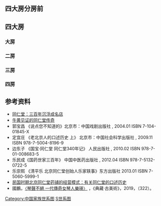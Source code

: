 == 四大房分房前 ==
<center>
{{chart/start|style=font: 85% sans-serif;}}
{{chart|border=0 | | | | | | | | | | | | | | | | | | | | | | | | | |:| ad |ad=过继 }}
{{chart| | | | | | | | | | | | | | | | | | | | | Lc |Lc='''[[乐良才|乐良才]]'''}}
{{chart| | | | | | | | | | | | | | | | | | | | | |!}}
{{chart| | | | | | | | | | | | | | | | | | | | | Ts |Ts='''[[乐廷松|乐廷松]]'''}}
{{chart| | | | | | | | | | | | | | | | | | | | | |!}}
{{chart| | | | | | | | | | | | | | | | | | | | | Hy |Hy='''[[乐怀育|乐怀育]]'''}}
{{chart| | | | | | | | | | | | | | | | | | | | | |!}}
{{chart| | | | | | | | | | | | | | | | | | | | | Xy |Xy='''[[乐显扬|乐显扬]]'''}}
{{chart| | | | | | | |,|-|-|-|-|-|-|-|-|-|-|-|-|-|+|-|-|-|-|-|-|-|-|-|-|-|-|-|-|-|v|-|-|-|.| }}
{{chart| | | | | | | Fx | | | | | | | | | | | | Fy | | | | | | | | | | | | | | Fm | | Fq |Fx=乐凤翔|Fy=乐凤仪|Fm='''[[乐凤鸣|乐凤鸣]]'''|Fq=乐凤岐}}
{{chart| | | | | | | |!| | | | | | | | | | | | | |!| | | | | | | | | | | |,|-|-|-|(}}
{{chart| | | | | | | Hs | | | | | | | | | | | | Zs | | | | | | | | | | Sh | | Li | Hs=乐好善|Zs=乐至善|Sh=[[乐书_(清朝)|乐书]]|Li='''[[乐礼|乐礼]]'''}}
{{chart| |,|-|-|-|v|-|^|-|v|-|-|-|.| | | | | | | |)|-|-|-|.| | | | | | | | | | | |)|-|-|-|.}}
{{chart| Yy | | Yh | | Yz | | Yq | | | | | | Yl | | Yx | | | | | | | | | | Iz | | Ih |Yy=乐毓英|Yh=乐毓华|Yz=乐毓芝|Yq=乐毓麒|Yl=乐毓麟|Yx=乐毓秀|Iz='''[[乐以正|乐以正]]'''|Ih=[[乐以中|乐以中]]}}
{{chart| | | | | | | | | |,|-|-|-|(| | | |,|-|-|-|+|-|-|-|.| | | | | | | | | | | |!}}
{{chart| | | | | | | | | Zj | | Kj | | Ql | | Xi | | Ys | | | | | | | | | | Yx |Zj=乐振基|Kj=乐开基|Ql=乐起龙|Xi=乐咸|Ys=乐韶|Yx='''[[乐兴|乐兴]]'''}}
{{chart| | | | | |,|-|-|-|(| | | |,|-|-|-|(| | | |,|-|-|-|+|-|-|-|.| | | |,|-|-|-|(}}
{{chart| | | | | Ch | | Ju | | Yn | | Ya | | Yo | | Sn | | Pn | | Bx | | Bl |Ch=乐纯|Ju=乐均|Yn=乐颐年|Ya=乐延年|Yo=乐有年|Sn=乐嵩年|Pn=乐彭年|Bx=[[乐百祥|乐百祥]]|Bl='''[[乐百龄|乐百龄]]'''}}
{{chart| | | | | |!| | | | | | | | | | | | | | | | | | | |!|F|~|~|t|~|~|~|~|~|~|J|!}}
{{chart| | | | | Sh | | | | | | | | | | | | | | Xu |v| Pq | | Dy | | | | | | Ma |Sh=乐淑||Pq='''[[乐平泉|乐平泉]]'''|Dy=乐定元|Ma=乐茂|Xu=[[许叶芬_(同仁堂)|许叶芬]]}}
{{chart| | | | | | | | | | | | | | | | | |,|-|-|-|v|-|^|-|v|-|-|-|.}}
{{chart| | | | | | | | | | | | | | | | | Mf | | Zf | | Sf | | Jf |Mf=[[乐孟繁|乐孟繁]]<br>'''大房'''|Zf=[[乐仲繁|乐仲繁]]<br>'''二房'''|Sf=[[乐叔繁|乐叔繁]]<br>'''三房'''|Jf=[[乐季繁|乐季繁]]<br>'''四房'''}}
{{chart/end}}
</center>

== 四大房 ==
=== 大房 ===
<center>
{{chart/start|style=font: 85% sans-serif;width:intrinsic;width:-moz-max-content;width:-webkit-max-content;width:max-content;}}
{{chart| | | | | | | | | | | | | | | | | | | | | | | | | | | | | | | | | | | | | | | | | | | | | | | | | | | | | | | | | Mf |Mf=乐孟繁 }}
{{chart| | | | | | | | | | | | | | | | | | | | | | | | | | | | | | | | | | | | | | | | | |,|-|-|-|-|-|-|-|-|-|-|-|-|-|-|-|^|-|-|-|-|-|-|-|-|-|-|-|-|-|-|-|-|-|-|-|-|-|-|-|-|-|-|-|-|-|-|-|-|-|-|-|-|-|-|-|-|-|-|-|-|-|-|-|-|-|-|-|-|-|-|-|-|-|-|-|-|-|-|-|-|-|-|-|.}}
{{chart| | | | | | | | | | | | | | | | | | | | | | | | | | | | | | | | | | | | | | | | | Dh | | | | | | | | | | | | | | | | | | | | | | | | | | | | | | | | | | | | | | | | | | | | | | | | | | | | | | | | | | | | | | | | | | | | | | | | | | | | | | | | | | Dz |Dh=乐达亨<br>'''行大'''|Dz=乐达庄<br>'''行六'''}}
{{chart| | | | | | | | | | | | | | | | | | | | | |,|-|-|-|-|-|-|-|-|-|-|-|-|-|-|-|-|-|-|-|^|-|-|-|-|-|-|-|-|-|-|-|v|-|-|-|-|-|-|-|-|-|-|-|-|-|-|-|-|-|-|-|-|-|-|-|v|-|-|-|-|-|-|-|-|-|-|-|-|-|-|-|-|-|-|-|-|-|-|-|.| | | | | | | | | | | |,|-|-|-|v|-|-|-|v|-|-|-|+|-|-|-|v|-|-|-|v|-|-|-|.| }}
{{chart| | | | | | | | | | | | | | | | | | | | | Ys | | | | | | | | | | | | | | | | | | | | | | | | | | | | | | Xy | | | | | | | | | | | | | | | | | | | | | | Dz | | | | | | | | | | | | | | | | | | | | | | Yq | | | | | | | | | | Ku | | Hz | | Fu | | Ra | | Zy | | Zx | | Ps |Ys=[[乐佑申|乐佑申]]<br>'''行大'''|Xy=乐西园<br>'''行二'''|Dz=[[乐笃周|乐笃周]]<br>'''行五'''|Yq=乐益卿<br>'''行六'''|Ku=乐夔<br>'''行九'''|Hz=乐洪滋<br>'''行十六'''|Fu=乐孚<br>'''行十八'''|Ra=乐让<br>'''行二十'''|Zy=♀乐钟瑗|Zx=♀乐钟瑄|Ps=♀乐蒲生}}
{{chart| |,|-|-|-|-|-|-|-|v|-|-|-|v|-|-|-|v|-|-|-|+|-|-|-|v|-|-|-|v|-|-|-|v|-|-|-|v|-|-|-|.| | | |,|-|-|-|v|-|-|-|+|-|-|-|v|-|-|-|.| | | |,|-|-|-|v|-|-|-|v|-|-|-|+|-|-|-|v|-|-|-|v|-|-|-|.| | | |,|-|-|-|v|-|-|-|+|-|-|-|v|-|-|-|.| | | |!}}
{{chart| Jh | | | | | | Xg | | Bb | | Xh | | Mc | | Jm | | Mq | | Jz | | Ju | | Nk | | Hs | | Bg | | Yg | | Bx | | Yl | | To | | Ze | | As | | Js | | Xs | | Rs | | Ls | | Sq | | Ji | | Lv | | Sg | | Is | | Qc |Jh=♀乐靖华|Xg=乐霞格|Bb=乐贝贝|Xh=乐效翚|Mc=乐民成|Jm=♀乐静敏|Mq=♀乐美琪|Jz=♀乐静真|Ju=♀乐静珠|Nk=♀乐乃康|Hs=♀乐华生|Bg=乐宝格|Yg=乐钰格|Bx=乐伯勋|Yl=♀乐伊莉|To=乐铜|Ze=乐铮|As=♀乐艾生|Js=♀乐静生|Xs=♀乐想生|Rs=♀乐容生|Ls=♀乐林生|Sq=乐曙青|Ji=乐键|Lv=乐铝|Sg=乐曙光|Is=♀乐锦生|Qc=乐启长}}
{{chart| |,|-|-|-|-|-|-|-|(| | | |,|-|-|-|(| | | |!| | | | | | | | | | | | | | | | | | | | | | | | | | | | | | | |!}}
{{chart| Ey | | | | | | Gy | | Ch | | Qi | | Li | | | | | | | | | | | | | | | | | | | | | | | | | | | | | | Ya |Ey=乐世平|Gy=乐国强|Ch=♀乐澄|Qi=♀乐清|Li=乐砾|Ya=♀乐燕}}
{{chart| |!| | | | | | | |)|-|-|-|.| | | | | | | | | | | | | | | | | | | | | | | | | | | | | | | | | | | |}}
{{chart| My | | | | | |Mc| |Cy| | | | | | | | | | | | | | | | | | | | | | | | | | | | | | | | | | | |  |My=乐孟翔|Mc=乐俠格|Cy=乐神安|}}
{{chart| |)|-|-|-|.| | | |!| | | |!| | | | | | | | | | | | | | | | | | | | | | | | | | | | | | | | | | | |}}
{{chart| Sy | | Md | |My| |By| | | | | | | | | | | | | | | | | | | | | | | | | | | | | | | | | |  |Sy=樂世偉|Md=樂孟達|My=樂Mael|By=樂杰}}
{{chart/end}}
</center>

=== 二房 ===
<center>
{{chart/start|style=font: 85% sans-serif;width:intrinsic;width:-moz-max-content;width:-webkit-max-content;width:max-content;}}
{{chart| | | | | | | | | | | | | | | | | | | | | | | | | | | | | | | | | | | | | | | | | | | | | | | | | | | | | | | | | Zf |Zf=乐仲繁 }}
{{chart| | | | | | | | | | | | | |,|-|-|-|-|-|-|-|-|-|-|-|-|-|-|-|-|-|-|-|-|-|-|-|-|-|-|-|-|-|-|-|-|-|-|-|-|-|-|-|-|-|-|-|+|-|-|-|-|-|-|-|-|-|-|-|-|-|-|-|-|-|-|-|-|-|-|-|-|-|-|-|-|-|-|-|-|-|-|-|-|-|-|-|-|-|-|-|-|-|-|-|v|-|-|-|.}}
{{chart| | | | | | | | | | | | | Dk | | | | | | | | | | | | | | | | | | | | | | | | | | | | | | | | | | | | | | | | | | Yx | | | | | | | | | | | | | | | | | | | | | | | | | | | | | | | | | | | | | | | | | | | | | | Dp | | Ws |Dk=乐达康<br>'''行十一'''|Yx=乐咏西<br>'''行十五'''|Dp=乐东屏<br>'''行十七'''|Ws=♀乐维绍<br>'''行十一'''}}
{{chart| | | | | | | | | | | | | |!| | | | | | | | | | | | | | | | | | | | | | | |,|-|-|-|-|-|-|-|-|-|-|-|-|-|-|-|-|-|-|-|+|-|-|-|-|-|-|-|-|-|-|-|-|-|-|-|-|-|-|-|v|-|-|-|-|-|-|-|-|-|-|-|.| | | | | | | |,|-|-|-|v|-|-|-|+|-|-|-|v|-|-|-|v|-|-|-|.| }}
{{chart| | | | | | | | | | | | | Ps | | | | | | | | | | | | | | | | | | | | | | Yk | | | | | | | | | | | | | | | | | | Xx | | | | | | | | | | | | | | | | | | Ch | | | | | | | | | | Cg | | | | | | Ce | | Ci | | Sy | | Cq | | Gw | | Sj |Ps=乐朴荪<br>'''行十七'''|Yk=乐元可<br>'''行十四'''|Xx=乐孝先<br>'''行十五'''|Ch=乐崇辉<br>'''行二十三'''|Cg=乐崇光<br>'''行二十六'''|Ce=乐崇格<br>'''行二十四'''|Ci=乐崇熙<br>'''行二十五'''|Cq=乐崇祺<br>'''行二十七'''|Sy=♀乐士元|Gw=♀乐公望|Sj=♀乐肃君}}
{{chart| |,|-|-|-|v|-|-|-|v|-|-|-|+|-|-|-|v|-|-|-|v|-|-|-|v|-|-|-|.| | | |,|-|-|-|+|-|-|-|v|-|-|-|.| | | |,|-|-|-|v|-|-|-|+|-|-|-|v|-|-|-|v|-|-|-|.| | | |,|-|-|-|+|-|-|-|.| | | |,|-|-|-|+|-|-|-|.| | | |,|-|-|-|+|-|-|-|.| | | |!}}
{{chart| Mb | | Qs | | Jb | | Ys | | Yq | | To | | Sh | | Nt | | Xi | | Li | | Xn | | Yi | | Ji | | Qi | | We | | Yn | | Lu | | Ln | | Lx | | Jx | | Bx | | Jn | | Bo | | Yo | | Ha | | Yh | | Yy | | Ll |Qs=乐庆森|Ys=乐又森|To=乐彤|Mb=♀乐梅葆|Jb=♀乐菊葆|Yq=♀乐樱琦|Sh=♀乐姗|Nt=♀乐乃娣|Xi=乐侠|Xn=乐信|Yi=乐忆|Li=♀李俐|Ji=乐杰|We=乐伟|Yn=乐偀|Lu=乐伦|Qi=♀乐倩|Ln=♀乐伶|Lx=乐了心|Jx=乐觉心|Bx=乐宝心|Jn=乐进|Bo=乐波|Yo=乐涌|Ha=乐浩|Yh=♀乐颖|Yy=♀乐扬|Ll=♀乐笠莲}}
{{chart/end}}
</center>

=== 三房 ===
<center>
{{chart/start|style=font: 85% sans-serif;width:intrinsic;width:-moz-max-content;width:-webkit-max-content;width:max-content;}}
{{chart| | | | | | | | | | | | | | | | | Sf |Sf=乐叔繁}}
{{chart| | | | | | | | | | | | | | | | | |)|-|-|-|-|-|-|-|-|-|-|-|.}}
{{chart| | | | | | | | | | | | | | | | | Dc | | | | | | | | | | Dz |Dc=[[乐达聪|乐达聪]]<br>'''行四'''|Dz=乐达璋<br>'''行九''' }}
{{chart| | | | | | | | | |,|-|-|-|v|-|-|-|^|-|-|-|v|-|-|-|.| | | |!}}
{{chart| | | | | | | | | Ta | | Yy | | | | | | Xy | | Sy | | Jq |Ta=[[乐铁庵|乐铁庵]]<br>'''行七'''|Sy=[[乐绍虞|乐绍虞]]<br>'''行十'''|Jq=[[乐鑑秋|乐鑑秋]]<br>'''行八''' |Yy=♀[[樂瑛|樂瑛]]|Xy=♀樂香岩}}
{{chart| | | | | | | | | |!|F|~|~|~|~|~|~|~|~|~|~|~|~|~|~|t|~|~|~|J}}
{{chart| |,|-|-|-|v|-|-|-|+|*|-|-|v|-|-|-|.| | | |,|-|-|-|+|-|-|-|v|-|-|-|.| }}
{{chart| Zt | | Dp | | Dx | | Xq | | Xw | | Sq | | Sz | | Sy | | Sx |Zt=[[乐芝田|乐芝田]]|Dp=乐大鹏|Dx=乐大兴|Xq=♀乐小芹|Xw=♀乐小雯|Sq=乐守谦|Sz=乐守忠|Sy=乐守玉|Sx=乐守勋}}
{{chart| | | | | | | | | | | | | | | | | | | | | |!| | | | | | | |!}}
{{chart| | | | | | | | | | | | | | | | | | | | | Xy | | | | | | Zh |Xy=♀乐莘园|Zh=乐拯}}
{{chart/end}}
</center>


=== 四房 ===
<center>
{{chart/start|style=font: 85% sans-serif;width:intrinsic;width:-moz-max-content;width:-webkit-max-content;width:max-content;}}
{{chart| | | | | | | | | | | | | | | | | | | | | | | | | | | | | Jf |Jf=乐季繁 }}
{{chart| | | | | | | | | | | | | |,|-|-|-|-|-|-|-|-|-|-|-|-|-|-|-|+|-|-|-|-|-|-|-|-|-|-|-|-|-|-|-|v|-|-|-|-|-|-|-|-|-|-|-|.| }}
{{chart| | | | | | | | | | | | | Dr | | | | | | | | | | | | | | Dy | | | | | | | | | | | | | | Dm | | | | | | | | | | Dd |Dr=[[乐达仁|乐达仁]]<br>'''行七'''|Dy=[[乐达义|乐达义]]<br>'''行十'''|Dm=乐达明<br>'''行十三'''|Dd=乐达德<br>'''行十六''' }}
{{chart| | | | | |,|-|-|-|-|-|-|-|+|-|-|-|v|-|-|-|v|-|-|-|.| | | |)|-|-|-|v|-|-|-|v|-|-|-|.| | | |)|-|-|-|.| | | |,|-|-|-|+|-|-|-|v|-|-|-|.| }}
{{chart| | | | | Zh | | | | | | Qi | | Sh | | Ws | | Ji | | Ss | | Xc | | Jh | | Ln | | Zj | | My | | Qw | | Ka | | Pw | | Xw |Zh=乐钊<br>'''行十九'''|Qi=乐锜<br>'''行二十一'''|Sh=♀乐申生|Ws=♀乐卫生|Ji=♀乐锦|Ss=[[乐松生|乐松生]]<br>'''行十三'''|Xc=♀乐雪才|Jh=♀乐静涵|Ln=♀乐琳奈|Zj=[[乐肇基|乐肇基]]<br>'''行十一'''|My=♀乐曼雍|Qw=♀乐倩文|Ka=乐锴<br>'''行二十一'''|Pw=♀乐盼文|Xw=♀乐绚文}}
{{chart| |,|-|-|-|(| | | |,|-|-|-|+|-|-|-|.| | | | | | | | | | | |)|-|-|-|.| | | | | | | |,|-|-|-|(}}
{{chart| Sm | | Sx | | Dc | | Dn | | Dz | | | | | | | | | | Si | | Sh | | | | | | La | | Al |Sm=乐士铭|Sx=♀乐士新|Dc=乐大春|Dn=乐大年|Dz=乐大中|Si=乐士骧|Sh=♀乐士红|La=乐蓝|Al=♀乐艾琳}}
{{chart| | | | | | | | | |)|-|-|-|.}}
{{chart| | | | | | | | | Ml | | Zd |Zd=乐宗达|Ml=♀乐美龙}}
{{chart/end}}
</center>

==参考资料==
*[https://web.archive.org/web/20050302072403/http://fzwb.ynet.com/article.jsp?oid=4677099 同仁堂：三百年沉浮成名店]
*[http://lifeweek.com.cn/2006-11-23/0000116989.shtml 牛黄见证的同仁堂传奇] {{Wayback|url=http://lifeweek.com.cn/2006-11-23/0000116989.shtml |date=20130612021049 }} 
*郭宝昌 《说点您不知道的》北京市：中国戏剧出版社 , 2004.01 ISBN 7-104-01845-X
*定宜庄 《老北京人的口述历史 上》  北京市：中国社会科学出版社 , 2009.11 ISBN 978-7-5004-8196-9
*边东子 《国宝·同仁堂 同仁堂340年记》 人民出版社 , 2010.02 ISBN 978-7-01-008683-5
*乐民成《国药世家三百年》 中国中医药出版社 , 2012.04  ISBN 978-7-5132-0722-5
*乐崇熙 《清平乐  北京同仁堂创始人乐家轶事》东方出版社 2013.01 ISBN 7-5060-5999-1
*[https://web.archive.org/web/20140810161246/http://lishisuo.cass.cn/news/642953.htm 民国时期北京同仁堂药铺的经营模式：有关同仁堂的口述历史]
*國鵬，[https://www.163.com/dy/article/EKAOCP5R0521E3A3.html 〈琴聲不絕 一代傳奇女琴人樂瑛〉] {{Wayback|url=https://www.163.com/dy/article/EKAOCP5R0521E3A3.html |date=20211028145748 }}，《典藏·古美術》，2019，（322）。<br />
<noinclude>
[[Category:中国家族世系图|Category:中国家族世系图]]
[[Category:同仁堂乐氏|S世系图]]

</noinclude>